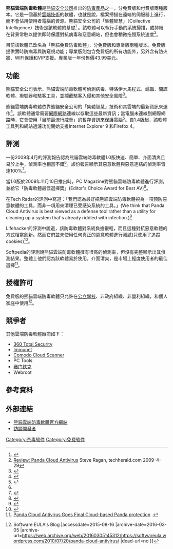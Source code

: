 {{advert|time=2015-08-16T14:42:59+00:00}}
{{NoteTA
| G1=IT
}}
{{Infobox software
| name = 熊貓雲端防毒軟體
| logo =
| screenshot = <!-- -->
| caption = 熊貓免費防毒軟體
| developer = [[熊貓安全公司|熊貓安全公司]]
| released = 2009年11月10日
| discontinued =
| latest release date = {{Start date and age|2015|02|20}}
| latest release version = 15.1.0
| latest preview version =
| latest preview date =
| operating_system = [[Windows_XP_Service_Pack_2|Windows XP]]、[[Windows_Vista|Windows Vista]]、[[Windows_7|Windows 7]]、[[Windows_8|Windows 8]]
| platform = [[x86|32-bit]]、[[x86-64|64-bit]]
| size =
| language = [[英語|英語]]、[[德語|德語]]、[[西班牙語|西班牙語]]、[[希臘語|希臘語]]、[[法語|法語]]、[[義大利語|義大利語]]、[[荷蘭語|荷蘭語]]、[[波蘭語|波蘭語]]、[[葡萄牙語|葡萄牙語]]、[[俄語|俄語]]、[[瑞典語|瑞典語]]、[[土耳其語|土耳其語]]和[[中文|中文]]
| status = 上市
| genre = [[防毒軟體|防毒軟體]]
| license = 終生許可
| website = {{Url|http://www.cloudantivirus.com/ }}
}}

'''熊貓雲端防毒軟體'''是[[熊貓安全公司|熊貓安全公司]]推出的[[防毒軟體|防毒產品]]之一，分免費版和付費版兩種版本。它是一個基於[[雲端運算|雲端技術]]的軟體，也就是說，檔案掃描在遠端的伺服器上進行，而不會佔用使用者電腦的資源。熊貓安全公司的「集體智慧」（Collective Intelligence）技術是該軟體的基礎<ref>{{Cite web |url=http://www.cloudantivirus.com/help/01/en/25.htm |title="What is Collective Intelligence" |accessdate=2015-08-16 |archive-date=2009-08-07 |archive-url=https://web.archive.org/web/20090807012428/http://www.cloudantivirus.com/help/01/en/25.htm |dead-url=no }}</ref> 。該軟體可以執行手動的系統掃描，或持續在背景常駐以提供即時保護對抗病毒和惡意網站，但也會稍微拖慢系統速度<ref name="april2009">[http://www.thetechherald.com/article.php/200918/3565/Review-Panda-Cloud-Antivirus Review: Panda Cloud Antivirus] {{Wayback|url=http://www.thetechherald.com/article.php/200918/3565/Review-Panda-Cloud-Antivirus |date=20090703153633 }} Steve Ragan, techherald.com 2009-4-29</ref>。

目前該軟體已改名為「熊貓免費防毒軟體」，分免費版和專業版兩種版本。免費版提供實時防病毒與防窺視功能；專業版則包含免費版的所有功能外，另外含有防火牆、WIFI保護和VIP支援。專業版一年份售價43.99美元。

== 功能 ==
熊貓安全公司表示，熊貓雲端防毒軟體可偵測病毒、特洛伊木馬程式、蠕蟲、間諜軟體、撥號器和駭客工具，並攔截駭客入侵和其他安全風險<ref>{{Cite web |url=http://www.cloudantivirus.com/help/01/en/120.htm |title="What type of threats does the antivirus detect?" |accessdate=2015-08-16 |archive-date=2020-07-12 |archive-url=https://web.archive.org/web/20200712180118/http://www.cloudantivirus.com/help/01/h_en/120.htm |dead-url=no }}</ref>。

熊貓雲端防毒軟體依靠熊貓安全公司的「集體智慧」技術和其雲端的最新資訊來運作<ref>{{Cite web |url=http://www.cloudantivirus.com/help/01/en/140.htm |title="What is the cloud?" |accessdate=2015-08-16 |archive-date=2009-08-07 |archive-url=https://web.archive.org/web/20090807012229/http://www.cloudantivirus.com/help/01/en/140.htm |dead-url=no }}</ref>。該軟體通常需要[[互联网|網際網路]]連線以存取這些最新資訊；當電腦未連線到網際網路時，它會使用「目前最流行威脅」的暫存資訊來保護電腦<ref>{{Cite web |url=http://www.cloudantivirus.com/help/01/en/145.htm |title="What happens if my computer is not connected to the Internet?" |accessdate=2015-08-16 |archive-date=2009-08-27 |archive-url=https://web.archive.org/web/20090827225611/http://www.cloudantivirus.com/help/01/en/145.htm |dead-url=no }}</ref>。自1.4版起，該軟體工具列和網站過濾功能開始支援Internet Explorer 9 和Firefox 4。

== 評測 ==
一份2009年4月的評測報告認為熊貓雲端防毒軟體1.0版快速、簡單、介面清爽且易於上手，偵測率也相當不錯<ref name="april2009"/>。該份報告顯示其惡意軟體與惡意連結的偵測率皆達100%<ref>{{cite web |author=James Wray and Ulf Stabe |url=http://www.thetechherald.com/article.php/200918/3565/Review-Panda-Cloud-Antivirus?page=1 |title=Review: Panda Cloud Antivirus - Security |publisher=Thetechherald.com |date=2009-04-29 |accessdate=2010-11-09 |deadurl=yes |archiveurl=https://web.archive.org/web/20110722190711/http://www.thetechherald.com/article.php/200918/3565/Review-Panda-Cloud-Antivirus?page=1 |archivedate=2011-07-22 }}</ref>。

當1.0版於2009年11月10日推出時，PC Magazine對熊貓雲端防毒軟體進行評測，並給它「防毒軟體最佳選擇獎」(Editor's Choice Award for Best AV)<ref>{{Cite web |url=http://www.pcmag.com/article2/0,2817,2355827,00.asp |title=PC Magazine: Panda Cloud Antivirus  Edition 1.0 Editor's Choice |accessdate=2015-08-16 |archive-date=2015-09-04 |archive-url=https://web.archive.org/web/20150904233236/http://www.pcmag.com/article2/0,2817,2355827,00.asp |dead-url=no }}</ref>。

在Tech Radar的評測中寫道：「我們認為最好把熊貓雲端防毒軟體視為一項預防惡意軟體的工具，而非一項用來清理已受感染系統的工具。」(We think that Panda Cloud Antivirus is best viewed as a defense
tool rather than a utility for cleaning up a system that's already riddled with
infection.)<ref>{{Cite web |url=http://www.techradar.com/reviews/pc-mac/software/utilities/anti-malware-software/panda-cloud-anitvirus-674644/review |title=Panda Cloud Antivirus approaches virus protection from a different angle |accessdate=2015-08-16 |archive-date=2010-04-12 |archive-url=https://web.archive.org/web/20100412200248/http://www.techradar.com/reviews/pc-mac/software/utilities/anti-malware-software/panda-cloud-anitvirus-674644/review |dead-url=no }}</ref>

Lifehacker的評測中說道，該防毒軟體對系統負擔很輕，而且這種對抗惡意軟體的方式相當創新。然而它們並未使用任何真正的惡意軟體進行測試(只使用了追蹤cookies)<ref>{{Cite web |url=http://lifehacker.com/5234347/panda-cloud-antivirus-is-a-lightweight-always+updated-virus-killer |title=Panda Cloud Antivirus is a Lightweight, Always-Updated Virus Killer |accessdate=2015-08-16 |archive-date=2013-06-05 |archive-url=https://web.archive.org/web/20130605062000/http://lifehacker.com/5234347/panda-cloud-antivirus-is-a-lightweight-always+updated-virus-killer |dead-url=no }}</ref>。

Softpedia的評測說熊貓雲端防毒軟體擁有很高的偵測率，但沒有完整顯示出其偵測結果。整體上他們認為該軟體易於使用，介面清爽，是市場上輕度使用者的最佳選擇<ref>[http://www.softpedia.com/reviews/windows/Panda-Cloud-Antivirus-Review-126499.shtml Panda Cloud Antivirus Goes Final Cloud-based Panda protection] {{Wayback|url=http://www.softpedia.com/reviews/windows/Panda-Cloud-Antivirus-Review-126499.shtml |date=20150924122353 }}.</ref>。

== 授權許可 ==
免費版的熊貓雲端防毒軟體只允許在[[公立學校|公立學校]]、非政府組織、非營利組織，和個人家庭中使用<ref>{{Cite web |url=http://softwareula.wordpress.com/2010/07/20/panda-cloud-antivirus/ |title=Panda Cloud AntiVirus {{!}} Software EULA's Blog |accessdate=2015-08-16 |archive-date=2016-03-05 |archive-url=https://web.archive.org/web/20160305145312/https://softwareula.wordpress.com/2010/07/20/panda-cloud-antivirus/ |dead-url=no }}</ref>。

== 競爭者 ==
其他雲端防毒軟體廠商如下：
* [[360_Total_Security|360 Total Security]]
* [[Immunet|Immunet]]
* [[科摩多网络安全套装|Comodo Cloud Scanner]]
* PC Tools
* [[赛门铁克|赛门铁克]]
* Webroot

==參考資料==
{{Reflist|30em}}

==外部連結==
*[http://www.cloudantivirus.com 熊貓雲端防毒軟體官方網站]{{Wayback|url=http://www.cloudantivirus.com/ |date=20200712180124 }}
*[http://news.softpedia.com/news/The-Insides-of-Panda-Cloud-Antivirus-111793.shtml 訪談開發者]{{Wayback|url=http://news.softpedia.com/news/The-Insides-of-Panda-Cloud-Antivirus-111793.shtml |date=20151104155407 }}

[[Category:杀毒软件|Category:杀毒软件]]
[[Category:免费软件|Category:免费软件]]